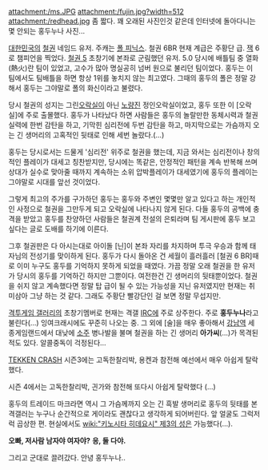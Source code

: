 attachment:/ms.JPG
attachment:/fujin.jpg?width=512 
attachment:/redhead.jpg
좀 짧다. 꽤 오래된 사진인것 같은데 인터넷에 돌아다니는 몇 안되는 홍두누나 사진...


[[대한민국]]의 [[철권]] 네임드 유저. 주캐는 [[폴 피닉스]]. 철권 6BR 현재 계급은 주황단 급. [[잭]] 6로 챔피언을 찍었다. [[철권 5]] 초창기에 본좌로 군림했던 유저. 5.0 당시에 배틀팀 중 열화(熱火)란 팀이 있었고, 고수가 많아 명실공히 넘버 원으로 불리던 팀이었다. 홍두는 이 팀에서도 팀배틀을 하면 항상 1위를 놓치지 않는 최고였다. 그때의 홍두의 폴은 정말 강해서 홍두는 그야말로 폴의 화신이라고 불렸다.

당시 철권의 성지는 그린[[오락실]]이 아닌 [[노량진]] 정인오락실이었고, 홍두 또한 이 [오락실]에 주로 출몰했다. 홍두가 나타났다 하면 사람들은 홍두의 놀랄만한 동체시력과 철권실력에 한번 감탄을 하고, 기막힌 심리전에 두번 감탄을 하고, 마지막으로는 가슴까지 오는 긴 생머리의 고혹적인 뒷태로 인해 세번 놀랐다.(...)

홍두는 당시로서는 드물게 '심리전' 위주로 철권을 했는데, 지금 와서는 심리전이나 창의적인 플레이가 대세고 칭찬받지만, 당시에는 똑같은, 안정적인 패턴을 계속 반복해 쓰며 상대가 실수로 맞아줄 때까지 계속하는 소위 압박플레이가 대세였기에 홍두의 플레이는 그야말로 시대를 앞선 것이었다.

그렇게 최고의 주가를 구가하던 홍두는 홍두와 주변인 몇몇만 알고 있다고 하는 개인적인 사정으로 철권을 그만두게 되고 오락실에 나타나지 않게 된다. 다들 홍두의 공백에 충격을 받았고 홍두를 찬양하던 사람들은 철권계 전설의 은퇴라며 팀 게시판에 홍두 보고싶다는 글로 도배를 하기에 이른다.

그후 철권판은 다 아시는대로 아이돌 [닌]이 본좌 자리를 차지하며 투극 우승과 함께 태자님의 전성기를 맞이하게 된다. 홍두가 다시 돌아온 건 세월이 흘러흘러 [철권 6 BR]때로 이미 누구도 홍두를 기억하지 못하게 되었을 때였다. 가끔 정말 오래 철권을 한 유저가 당시의 홍두를 기억하긴 하지만 그뿐이다. 여전한건 긴 생머리의 뒷태뿐이었다. 철권을 쉬지 않고 계속했다면 정말 탑 급이 될 수 있는 가능성을 지닌 유저였지만 현재는 취미삼아 그냥 하는 것 같다. 그래도 주황단 빨강단인 걸 보면 정말 무섭지만.

[[격투게임 갤러리]]의 초창기멤버로 현재는 격갤 [[IRC]]에 주로 상주한다. 주로 '''홍두누나'''라고 불린다(...) 잉여크래시에도 꾸준히 나오는 중.  그 외에 [술]을 매우 좋아해서 [[강남역]] 세종게임랜드에서 대낮에 [[소주]] 병나발을 불며 철권을 하는 긴 생머리 '''아가씨'''(...)가 목격된 적도 있다. 알콜중독이 걱정된다...


[[TEKKEN CRASH]] 시즌3에는 고독한찰리박, 용켄과 참전해 예선에서 매우 아쉽게 탈락했다.

시즌 4에서는 고독한찰리박, 긘가와 참전해 또다시 아쉽게 탈락했다 (...)


홍두의 트레이드 마크라면 역시 그 가슴께까지 오는 긴 흑발 생머리로 홍두의 뒷태를 본 격갤러는 누구나 순간적으로 게이라도 괜찮다고 생각하게 되어버린다. 앞 얼굴도 그럭저럭 곱상한 편. 현실에서도 [[wiki:"키노시타 히데요시" 제3의 성]]은 가능했다(…).

'''오빠, 저사람 남자야 여자야?'''
'''응, 둘 다야.'''

그리고 군대로 끌려갔다. 안녕 홍두누나..
